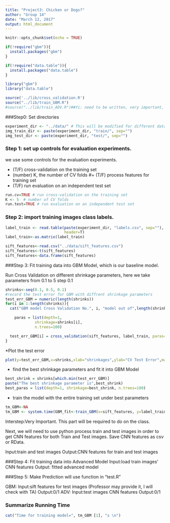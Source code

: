 ```yaml
---
title: "Project3: Chicken or Dogs?"
author: "Group 14"
date: "March 12, 2017"
output: html_document
---
```


```r
knitr::opts_chunk$set(echo = TRUE)
```


```r
if(!require("gbm")){
  install.packages("gbm")
}

if(!require("data.table")){
  install.packages("data.table")
}

library("gbm")
library("data.table")

source('../lib/cross_validation.R')
source("../lib/train_GBM.R")
#source("../lib/train_ADV.R")##Yi: need to be written, very important, uncomment it after you write it.
```

###Step0: Set directories
```r
experiment_dir <- "../data/" # This will be modified for different data sets.
img_train_dir <- paste(experiment_dir, "train/", sep="")
img_test_dir <- paste(experiment_dir, "test/", sep="")
```

### Step 1: set up controls for evaluation experiments.

we use some controls for the evaluation experiments. 

+ (T/F) cross-validation on the training set
+ (number) K, the number of CV folds
#+ (T/F) process features for training set
+ (T/F) run evaluation on an independent test set

```r
run.cv=TRUE # run cross-validation on the training set
K <- 5  # number of CV folds
run.test=TRUE # run evaluation on an independent test set
```

### Step 2: import training images class labels.
```r
label_train <- read.table(paste(experiment_dir, "labels.csv", sep=""),
                          header=T)
label_train<-as.matrix(label_train)

sift_features<-read.csv("../data/sift_features.csv")
sift_features<-t(sift_features)
sift_features<-data.frame(sift_features)
```

###Step 3: Fit training data into GBM Model, which is our baseline model.

Run Cross Validation on different shrinkage parameters, here we take parameters from 0.1 to 5 step 0.1

```r
shrinks<-seq(0.1, 0.5, 0.1)
#record the test error for GBM with diffrent shrinkage parameters
test_err_GBM = numeric(length(shrinks))
for(i in 1:length(shrinks)){
  cat("GBM model Cross Validation No.", i, "model out of",length(shrinks), "models", "\n")

    paras = list(depth=1,
             shrinkage=shrinks[i],
             n.trees=100)

  test_err_GBM[i] = cross_validation(sift_features, label_train, paras=paras, K=5, model='GBM')
}
```


*Plot the test error
```r
plot(y=test_err_GBM,x=shrinks,xlab="shrinkages",ylab="CV Test Error",main="GBM CV Test Error")
```


* find the best shrinkage parameters and fit it into GBM Model
```r
best_shrink = shrinks[which.min(test_err_GBM)]
paste("The best shrinkage parameter is",best_shrink)
best_paras = list(depth=1, shrinkage=best_shrink, n.trees=100)
```


* train the model with the entire training set under best parameters
```r
tm_GBM<-NA
tm_GBM <- system.time(GBM_fit<-train_GBM(x=sift_features, y=label_train, paras=best_paras))
```

Interstep:Very Important. This part will be required to do on the class.

Next, we will need to use python process train and test images in order to get CNN features for both Train and Test images. Save CNN features as csv or RData.

Input:train and test images
Output:CNN features for train and test images

###Step 4: Fit training data into Advanced Model
Input:load train images' CNN features
Output: fitted advanced model

###Step 5: Make Prediction
will use function in "test.R"

GBM:
Input:sift features for test images (Professor may provide it, I will check with TA)
Output:0/1
ADV:
Input:test images CNN features
Output:0/1

### Summarize Running Time
```r
cat("Time for training model=", tm_GBM [1], "s \n")
```


